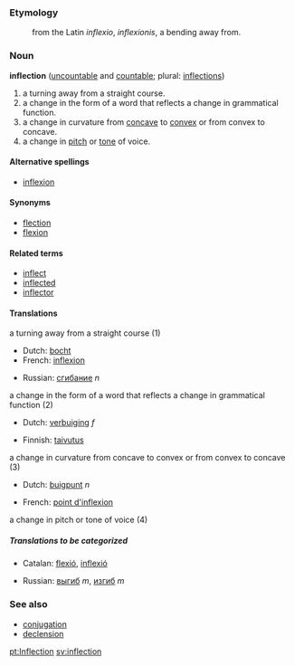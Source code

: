===Etymology===
:from the Latin ''inflexio'', ''inflexionis'', a bending away from.

===Noun===
'''inflection''' ([[uncountable]] and [[countable]]; plural: [[inflections]])

#a turning away from a straight course.
#a change in the form of a word that reflects a change in grammatical function. 
#a change in curvature from [[concave]] to [[convex]] or from convex to concave.
#a change in [[pitch]] or [[tone]] of voice.

====Alternative spellings====
*[[inflexion]]

====Synonyms====
*[[flection]]
*[[flexion]]

====Related terms====
*[[inflect]]
*[[inflected]]
*[[inflector]]

==== Translations ====
;a turning away from a straight course (1)
{{top}}
*Dutch: [[bocht]]
*French: [[inflexion]]
{{mid}}
*Russian: [[сгибание]] ''n''
{{bottom}}

;a change in the form of a word that reflects a change in grammatical function (2)
{{top}}
*Dutch: [[verbuiging]] ''f''
{{mid}}
*Finnish: [[taivutus]]
{{bottom}}

;a change in curvature from concave to convex or from convex to concave (3)
{{top}}
*Dutch: [[buigpunt]] ''n''
{{mid}}
*French: [[point d'inflexion]]
{{bottom}}

;a change in pitch or tone of voice (4)
{{top}}
{{mid}}
{{bottom}}

=====Translations to be categorized=====
{{checktrans}}
{{top}}
*Catalan: [[flexió]], [[inflexió]]
{{mid}}
*Russian: [[выгиб]] ''m'', [[изгиб]] ''m''
{{bottom}}

===See also===
*[[conjugation]]
*[[declension]]

[[pt:Inflection]]
[[sv:inflection]]